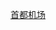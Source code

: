 {{Routemap
| inline = <includeonly>1</includeonly>
| title-bg = {{北京地铁颜色|机}}
| title = 北京地铁首都机场线
| map =
utKBHFa\FLUG\~~ ~~{{stl|北京地铁|2号航站楼}}
\utSTR\\uKBHFa\FLUG~~ ~~{{stl|北京地铁|3号航站楼}}
uhtSTRe\\uhSTRa
uhABZgl\uhSTRgq\uhABZgr
uhSTRf\uKDSTa\uhSTRg~~ ~~ ~~ ~~[[天竺车辆段]]
uhSTRf\uhSTRa\uhSTRg
uhSTRf\uhKRWg+l\uhKRWr
uhKRWl\uhKRWg+r\
WASSERq\uhKRZW\WASSERq~~ ~~ ~~ ~~[[温榆河]]
uhTUNNEL2
tCONTgq\umhKRZt\tCONTfq~~ ~~ ~~ ~~[[京沈客运专线]]
WASSERq\uhKRZWe\WASSERq~~ ~~ ~~ ~~[[北小河]]
CONTgq\umKRZu\CONTfq~~ ~~ ~~ ~~[[双沙铁路]]
utSTRa
uhtSTRe
utCONTgq\uhKRZt\utCONTfq~~ ~~ ~~ ~~{{北京地铁线路名|14|N}}{{rmr|Licon=L|Ricon=R|{{stl|北京地铁|善各庄}}|{{stl|北京地铁|张郭庄}}}}
WASSERq\uhKRZW\WASSERq~~ ~~ ~~ ~~[[坝河]]
\\uhtSTRa\\uextCONTg~~ ~~ ~~ ~~{{北京地铁线路名|12|N}}{{rmr|Ricon=U|{{stl|北京地铁|东风}}}}
\utCONTgq\utKRZto\utSTR+r\uextSTR~~ ~~ ~~ ~~{{北京地铁线路名|10|N}}{{rmr|Licon=L|外环}}
\\utBHF!~HUBaq\utBHF!~HUBq\uextBHF!~HUBeq~~ ~~{{stl|北京地铁|三元桥}}~~{{北京地铁线路名|10|N}} {{Dim|{{北京地铁线路名|12|N}}}}
\uextCONTgq\uetKRZto\uetKRZto\uextSTRr~~ ~~ ~~ ~~{{北京地铁线路名|12|N}}{{rmr|Licon=L|{{stl|北京地铁|四季青}}}}
\\utSTR\utSTRl\utCONTfq~~ ~~ ~~ ~~{{北京地铁线路名|10|N}}{{rmr|Ricon=R|内环}}
\uextCONTgq\uetKRZto\uextSTRq\uextCONTfq~~ ~~ ~~ ~~{{北京地铁线路名|17|N}}{{rmr|Licon=L|Ricon=R|{{stl|北京地铁|未来科学城北}}|{{stl|北京地铁|嘉会湖}}}}
\WASSERq\utKRZW\WASSERq\WASSERq~~ ~~ ~~ ~~[[亮马河]]
utCONTgq\utKBHFeq!~HUBaq\utBHF!~HUBq\HUBlg\~~ ~~{{stl|北京地铁|东直门}}~~{{北京地铁线路名|2|N}} {{北京地铁线路名|13|N}}~~{{北京地铁线路名|13|N}}{{rmr|Licon=L|{{stl|北京地铁|西直门}}}}
utCONTgq\utSTRq\utKRZtu\utBHFq!~HUBe\utCONTfq~~ ~~ ~~ ~~{{北京地铁线路名|2|N}}{{rmr|Licon=L|Ricon=R|外环|内环}}
\utKBHFe!~HUBa\~~ ~~{{stl|北京地铁|北新桥}}~~{{北京地铁线路名|5|N}}
utCONTgq\utSTRq\utBHFq!~HUBe\utSTRq\utCONTfq~~ ~~ ~~ ~~{{rmr|Licon=L|Ricon=R|{{stl|北京地铁|天通苑北}}|{{stl|北京地铁|宋家庄}}}}
| bottom = {{navbar|北京地铁RDT/首都机场线}}
}}
<noinclude>
{{Rdt intro|[[北京地铁首都机场线]]}}
[[Category:北京地铁RDT|首都机场]]
</noinclude>